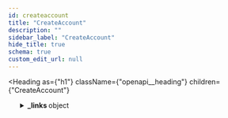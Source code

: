 ```yaml
---
id: createaccount
title: "CreateAccount"
description: ""
sidebar_label: "CreateAccount"
hide_title: true
schema: true
custom_edit_url: null
---
```



<Heading
  as={"h1"}
  className={"openapi__heading"}
  children={"CreateAccount"}
>
</Heading>





<ul>
  <SchemaItem
    collapsible={true}
    className={"schemaItem"}
  >
    <details
      style={{}}
      className={"openapi-markdown__details"}
    >
      <summary
        style={{}}
      >
        <span
          className={"openapi-schema__container"}
        >
          <strong
            className={"openapi-schema__property"}
          >
            _links
          </strong><span
            className={"openapi-schema__name"}
          >
             object
          </span>
        </span>
      </summary><div
        style={{"marginLeft":"1rem"}}
      >
        <SchemaItem
          collapsible={true}
          className={"schemaItem"}
        >
          <details
            style={{}}
            className={"openapi-markdown__details"}
          >
            <summary
              style={{}}
            >
              <span
                className={"openapi-schema__container"}
              >
                <strong
                  className={"openapi-schema__property"}
                >
                  self
                </strong><span
                  className={"openapi-schema__name"}
                >
                   object
                </span><span
                  className={"openapi-schema__divider"}
                >
                  
                </span><span
                  className={"openapi-schema__required"}
                >
                  required
                </span>
              </span>
            </summary><div
              style={{"marginLeft":"1rem"}}
            >
              <SchemaItem
                collapsible={false}
                name={"href"}
                required={true}
                schemaName={"link"}
                qualifierMessage={undefined}
                schema={{"type":"string","format":"link"}}
              >
                
              </SchemaItem><SchemaItem
                collapsible={false}
                name={"templated"}
                required={false}
                schemaName={"boolean"}
                qualifierMessage={undefined}
                schema={{"type":"boolean"}}
              >
                
              </SchemaItem>
            </div>
          </details>
        </SchemaItem><SchemaItem
          collapsible={true}
          className={"schemaItem"}
        >
          <details
            style={{}}
            className={"openapi-markdown__details"}
          >
            <summary
              style={{}}
            >
              <span
                className={"openapi-schema__container"}
              >
                <strong
                  className={"openapi-schema__property"}
                >
                  transaction
                </strong><span
                  className={"openapi-schema__name"}
                >
                   object
                </span><span
                  className={"openapi-schema__divider"}
                >
                  
                </span><span
                  className={"openapi-schema__required"}
                >
                  required
                </span>
              </span>
            </summary><div
              style={{"marginLeft":"1rem"}}
            >
              <SchemaItem
                collapsible={false}
                name={"href"}
                required={true}
                schemaName={"link"}
                qualifierMessage={undefined}
                schema={{"type":"string","format":"link"}}
              >
                
              </SchemaItem><SchemaItem
                collapsible={false}
                name={"templated"}
                required={false}
                schemaName={"boolean"}
                qualifierMessage={undefined}
                schema={{"type":"boolean"}}
              >
                
              </SchemaItem>
            </div>
          </details>
        </SchemaItem><SchemaItem
          collapsible={true}
          className={"schemaItem"}
        >
          <details
            style={{}}
            className={"openapi-markdown__details"}
          >
            <summary
              style={{}}
            >
              <span
                className={"openapi-schema__container"}
              >
                <strong
                  className={"openapi-schema__property"}
                >
                  effects
                </strong><span
                  className={"openapi-schema__name"}
                >
                   object
                </span><span
                  className={"openapi-schema__divider"}
                >
                  
                </span><span
                  className={"openapi-schema__required"}
                >
                  required
                </span>
              </span>
            </summary><div
              style={{"marginLeft":"1rem"}}
            >
              <SchemaItem
                collapsible={false}
                name={"href"}
                required={true}
                schemaName={"link"}
                qualifierMessage={undefined}
                schema={{"type":"string","format":"link"}}
              >
                
              </SchemaItem><SchemaItem
                collapsible={false}
                name={"templated"}
                required={false}
                schemaName={"boolean"}
                qualifierMessage={undefined}
                schema={{"type":"boolean"}}
              >
                
              </SchemaItem>
            </div>
          </details>
        </SchemaItem><SchemaItem
          collapsible={true}
          className={"schemaItem"}
        >
          <details
            style={{}}
            className={"openapi-markdown__details"}
          >
            <summary
              style={{}}
            >
              <span
                className={"openapi-schema__container"}
              >
                <strong
                  className={"openapi-schema__property"}
                >
                  succeeds
                </strong><span
                  className={"openapi-schema__name"}
                >
                   object
                </span><span
                  className={"openapi-schema__divider"}
                >
                  
                </span><span
                  className={"openapi-schema__required"}
                >
                  required
                </span>
              </span>
            </summary><div
              style={{"marginLeft":"1rem"}}
            >
              <SchemaItem
                collapsible={false}
                name={"href"}
                required={true}
                schemaName={"link"}
                qualifierMessage={undefined}
                schema={{"type":"string","format":"link"}}
              >
                
              </SchemaItem><SchemaItem
                collapsible={false}
                name={"templated"}
                required={false}
                schemaName={"boolean"}
                qualifierMessage={undefined}
                schema={{"type":"boolean"}}
              >
                
              </SchemaItem>
            </div>
          </details>
        </SchemaItem><SchemaItem
          collapsible={true}
          className={"schemaItem"}
        >
          <details
            style={{}}
            className={"openapi-markdown__details"}
          >
            <summary
              style={{}}
            >
              <span
                className={"openapi-schema__container"}
              >
                <strong
                  className={"openapi-schema__property"}
                >
                  precedes
                </strong><span
                  className={"openapi-schema__name"}
                >
                   object
                </span><span
                  className={"openapi-schema__divider"}
                >
                  
                </span><span
                  className={"openapi-schema__required"}
                >
                  required
                </span>
              </span>
            </summary><div
              style={{"marginLeft":"1rem"}}
            >
              <SchemaItem
                collapsible={false}
                name={"href"}
                required={true}
                schemaName={"link"}
                qualifierMessage={undefined}
                schema={{"type":"string","format":"link"}}
              >
                
              </SchemaItem><SchemaItem
                collapsible={false}
                name={"templated"}
                required={false}
                schemaName={"boolean"}
                qualifierMessage={undefined}
                schema={{"type":"boolean"}}
              >
                
              </SchemaItem>
            </div>
          </details>
        </SchemaItem>
      </div>
    </details>
  </SchemaItem><SchemaItem
    collapsible={false}
    name={"id"}
    required={true}
    schemaName={"id (string)"}
    qualifierMessage={undefined}
    schema={{"type":"string","title":"id"}}
  >
    
  </SchemaItem><SchemaItem
    collapsible={false}
    name={"paging_token"}
    required={true}
    schemaName={"string"}
    qualifierMessage={undefined}
    schema={{"type":"string"}}
  >
    
  </SchemaItem><SchemaItem
    collapsible={false}
    name={"transaction_successful"}
    required={true}
    schemaName={"boolean"}
    qualifierMessage={undefined}
    schema={{"type":"boolean"}}
  >
    
  </SchemaItem><SchemaItem
    collapsible={false}
    name={"source_account"}
    required={true}
    schemaName={"address (string)"}
    qualifierMessage={"**Possible values:** Value must match regular expression `G[A-Z0-9]{55}`"}
    schema={{"type":"string","pattern":"G[A-Z0-9]{55}","title":"address"}}
  >
    
  </SchemaItem><SchemaItem
    collapsible={false}
    name={"type"}
    required={true}
    schemaName={"string"}
    qualifierMessage={undefined}
    schema={{"type":"string","example":"create_account"}}
  >
    
  </SchemaItem><SchemaItem
    collapsible={false}
    name={"type_i"}
    required={true}
    schemaName={"number"}
    qualifierMessage={undefined}
    schema={{"type":"number","example":0}}
  >
    
  </SchemaItem><SchemaItem
    collapsible={false}
    name={"created_at"}
    required={true}
    schemaName={"string"}
    qualifierMessage={undefined}
    schema={{"type":"string"}}
  >
    
  </SchemaItem><SchemaItem
    collapsible={false}
    name={"transaction_hash"}
    required={true}
    schemaName={"string"}
    qualifierMessage={undefined}
    schema={{"type":"string"}}
  >
    
  </SchemaItem><SchemaItem
    collapsible={false}
    name={"starting_balance"}
    required={true}
    schemaName={"string"}
    qualifierMessage={undefined}
    schema={{"type":"string"}}
  >
    
  </SchemaItem><SchemaItem
    collapsible={false}
    name={"funder"}
    required={true}
    schemaName={"address (string)"}
    qualifierMessage={"**Possible values:** Value must match regular expression `G[A-Z0-9]{55}`"}
    schema={{"type":"string","pattern":"G[A-Z0-9]{55}","title":"address"}}
  >
    
  </SchemaItem><SchemaItem
    collapsible={false}
    name={"account"}
    required={true}
    schemaName={"address (string)"}
    qualifierMessage={"**Possible values:** Value must match regular expression `G[A-Z0-9]{55}`"}
    schema={{"type":"string","pattern":"G[A-Z0-9]{55}","title":"address"}}
  >
    
  </SchemaItem>
</ul>
            
